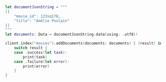 <CodeGroup>

```swift Swift
let documentJsonString = """
[{
    "movie_id": 123sq178,
    "title": "Amélie Poulain"
}]
"""
let documents: Data = documentJsonString.data(using: .utf8)!

client.index("movies").addDocuments(documents: documents) { (result) in
    switch result {
    case .success(let task):
        print(task)
    case .failure(let error):
        print(error)
    }
}
```

</CodeGroup>